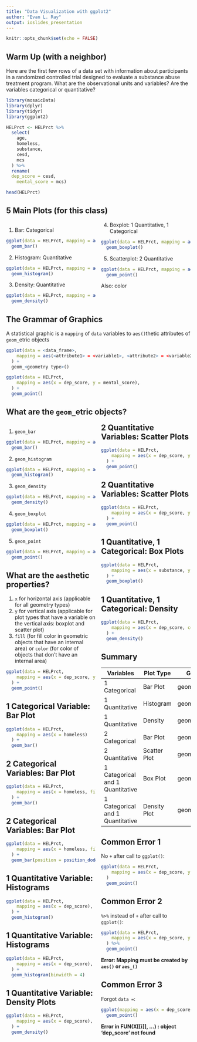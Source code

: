 ```yaml
---
title: "Data Visualization with ggplot2"
author: "Evan L. Ray"
output: ioslides_presentation
---
```


<style>
  .col2 {
    columns: 2 200px;         /* number of columns and width in pixels*/
    -webkit-columns: 2 200px; /* chrome, safari */
    -moz-columns: 2 200px;    /* firefox */
  }
  .col3 {
    columns: 3 100px;
    -webkit-columns: 3 100px;
    -moz-columns: 3 100px;
  }
</style>

```r
knitr::opts_chunk$set(echo = FALSE)
```

## Warm Up (with a neighbor)

Here are the first few rows of a data set with information about participants in a randomized controlled trial designed to evaluate a substance abuse treatment program.  What are the observational units and variables?  Are the variables categorical or quantitative?

```r
library(mosaicData)
library(dplyr)
library(tidyr)
library(ggplot2)

HELPrct <- HELPrct %>%
  select(
    age,
    homeless,
    substance,
    cesd,
    mcs
  ) %>%
  rename(
  dep_score = cesd,
    mental_score = mcs)
```

```r
head(HELPrct)
```

## 5 Main Plots (for this class)

<div class="col2">
1. Bar: Categorical
```r
ggplot(data = HELPrct, mapping = aes(x = substance)) +
  geom_bar()
```

2. Histogram: Quantitative
```r
ggplot(data = HELPrct, mapping = aes(x = dep_score)) +
  geom_histogram()
```

3. Density: Quantitative
```r
ggplot(data = HELPrct, mapping = aes(x = dep_score)) +
  geom_density()
```

4. Boxplot: 1 Quantitative, 1 Categorical
```r
ggplot(data = HELPrct, mapping = aes(x = substance, y = dep_score)) +
  geom_boxplot()
```

5. Scatterplot: 2 Quantitative
```r
ggplot(data = HELPrct, mapping = aes(x = age, y = dep_score)) +
  geom_point()
```

Also: color
</div>

## The Grammar of Graphics

A statistical graphic is a `mapping` of `data` variables
to `aes()`thetic attributes of `geom_`etric objects

```r
ggplot(data = <data_frame>,
    mapping = aes(<attribute1> = <variable1>, <attribute2> = <variable2>),
  ) +
  geom_<geometry type>()
```

```r
ggplot(data = HELPrct,
    mapping = aes(x = dep_score, y = mental_score),
  ) +
  geom_point()
```

## What are the `geom_`etric objects?

<div class="col2">
1. `geom_bar`
```r
ggplot(data = HELPrct, mapping = aes(x = substance)) +
  geom_bar()
```

2. `geom_histogram`
```r
ggplot(data = HELPrct, mapping = aes(x = dep_score)) +
  geom_histogram()
```

3. `geom_density`
```r
ggplot(data = HELPrct, mapping = aes(x = dep_score)) +
  geom_density()
```

4. `geom_boxplot`
```r
ggplot(data = HELPrct, mapping = aes(x = substance, y = dep_score)) +
  geom_boxplot()
```

5. `geom_point`
```r
ggplot(data = HELPrct, mapping = aes(x = age, y = dep_score)) +
  geom_point()
```


## What are the `aes`thetic properties?

1. `x` for horizontal axis (applicable for all geometry types)
2. `y` for vertical axis (applicable for plot types that have a variable on the vertical axis: boxplot and scatter plot)
3. `fill` (for fill color in geometric objects that have an internal area) or `color` (for color of objects that don't have an internal area)

```r
ggplot(data = HELPrct,
    mapping = aes(x = dep_score, y = mental_score, color = substance),
  ) +
  geom_point()
```


## 1 Categorical Variable: Bar Plot
```r
ggplot(data = HELPrct,
    mapping = aes(x = homeless)
  ) +
  geom_bar()
```

## 2 Categorical Variables: Bar Plot
```r
ggplot(data = HELPrct,
    mapping = aes(x = homeless, fill = substance)
  ) +
  geom_bar()
```

## 2 Categorical Variables: Bar Plot
```r
ggplot(data = HELPrct,
    mapping = aes(x = homeless, fill = substance)
  ) +
  geom_bar(position = position_dodge())
```

## 1 Quantitative Variable: Histograms
```r
ggplot(data = HELPrct,
    mapping = aes(x = dep_score),
  ) +
  geom_histogram()
```

## 1 Quantitative Variable: Histograms
```r
ggplot(data = HELPrct,
    mapping = aes(x = dep_score),
  ) +
  geom_histogram(binwidth = 4)
```

## 1 Quantitative Variable: Density Plots
```r
ggplot(data = HELPrct,
    mapping = aes(x = dep_score),
  ) +
  geom_density()
```

## 2 Quantitative Variables: Scatter Plots
```r
ggplot(data = HELPrct,
    mapping = aes(x = dep_score, y = mental_score)
  ) +
  geom_point()
```

## 2 Quantitative Variables: Scatter Plots
```r
ggplot(data = HELPrct,
    mapping = aes(x = dep_score, y = mental_score, color = substance)
  ) +
  geom_point()
```


## 1 Quantitative, 1 Categorical: Box Plots
```r
ggplot(data = HELPrct,
    mapping = aes(x = substance, y = dep_score)
  ) +
  geom_boxplot()
```

## 1 Quantitative, 1 Categorical: Density
```r
ggplot(data = HELPrct,
    mapping = aes(x = dep_score, color = substance)
  ) +
  geom_density()
```

## Summary

| Variables      | Plot Type    | Geometry       | Aesthetics |
|----------------|--------------|----------------|-------------------|
| 1 Categorical  | Bar Plot     | geom_bar       | x |
| 1 Quantitative | Histogram    | geom_histogram | x |
| 1 Quantitative | Density      | geom_density   | x |
| 2 Categorical  | Bar Plot     | geom_bar       | x, fill |
| 2 Quantitative | Scatter Plot | geom_point     | x, y |
| 1 Categorical and 1 Quantitative | Box Plot | geom_boxplot | x (categorical), y (quantitative) |
| 1 Categorical and 1 Quantitative | Density Plot | geom_density | x (quantitative), color (categorical) |

## Common Error 1

No `+` after call to `ggplot()`:

```r
ggplot(data = HELPrct,
    mapping = aes(x = dep_score, y = mental_score)
  )
  geom_point()
```

## Common Error 2

`%>%` instead of `+` after call to `ggplot()`:

```r
ggplot(data = HELPrct,
    mapping = aes(x = dep_score, y = mental_score)
  ) %>%
  geom_point()
```

**Error: Mapping must be created by `aes()` or `aes_()`**

## Common Error 3

Forgot `data = `:

```r
ggplot(mapping = aes(x = dep_score, y = mental_score)) +
  geom_point()
```

**Error in FUN(X[[i]], ...) : object 'dep_score' not found**


